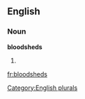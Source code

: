 
==English==

===Noun===
'''bloodsheds'''

# {{plural of|[[bloodshed]]}}

[[Category:English plurals]]

[[fr:bloodsheds]]